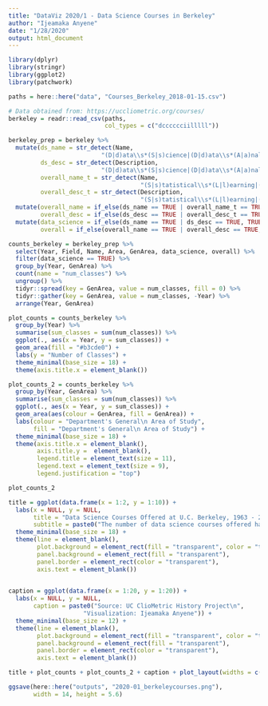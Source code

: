```yaml
---
title: "DataViz 2020/1 - Data Science Courses in Berkeley"
author: "Ijeamaka Anyene"
date: "1/28/2020"
output: html_document
---
```


```r
library(dplyr)
library(stringr)
library(ggplot2)
library(patchwork)
```

```r
paths = here::here("data", "Courses_Berkeley_2018-01-15.csv")

# Data obtained from: https://uccliometric.org/courses/
berkeley = readr::read_csv(paths, 
                           col_types = c("dcccccciilllll"))
```

```r
berkeley_prep = berkeley %>%
  mutate(ds_name = str_detect(Name, 
                          "(D|d)ata\\s*(S|s)cience|(D|d)ata\\s*(A|a)naly(sis|tics)|(M|m)achine\\s*(L|l)earning|(D|d)ata\\s*(M|m)ining"),
         ds_desc = str_detect(Description,              
                          "(D|d)ata\\s*(S|s)cience|(D|d)ata\\s*(A|a)naly(sis|tics)|(M|m)achine\\s*(L|l)earning|(D|d)ata\\s*(M|m)ining"),
         overall_name_t = str_detect(Name,
                                     "(S|s)tatistical\\s*(L|l)earning|(S|s)tatistical\\s*(C|c)omput(ing|ation)|(C|c)omputing|(D|d)ata"),
         overall_desc_t = str_detect(Description,
                                     "(S|s)tatistical\\s*(L|l)earning|(S|s)tatistical\\s*(C|c)omput(ing|ation)|(C|c)omputing")) %>%
  mutate(overall_name = if_else(ds_name == TRUE | overall_name_t == TRUE, TRUE, FALSE),
         overall_desc = if_else(ds_desc == TRUE | overall_desc_t == TRUE, TRUE, FALSE)) %>%
  mutate(data_science = if_else(ds_name == TRUE | ds_desc == TRUE, TRUE, FALSE),
         overall = if_else(overall_name == TRUE | overall_desc == TRUE, TRUE, FALSE))
```

```r
counts_berkeley = berkeley_prep %>%
  select(Year, Field, Name, Area, GenArea, data_science, overall) %>%
  filter(data_science == TRUE) %>%
  group_by(Year, GenArea) %>%
  count(name = "num_classes") %>%
  ungroup() %>%
  tidyr::spread(key = GenArea, value = num_classes, fill = 0) %>%
  tidyr::gather(key = GenArea, value = num_classes, -Year) %>%
  arrange(Year, GenArea)
```

```r
plot_counts = counts_berkeley %>%
  group_by(Year) %>%
  summarise(sum_classes = sum(num_classes)) %>%
  ggplot(., aes(x = Year, y = sum_classes)) +
  geom_area(fill = "#b3cde0") + 
  labs(y = "Number of Classes") +
  theme_minimal(base_size = 18) +
  theme(axis.title.x = element_blank())
```

```r
plot_counts_2 = counts_berkeley %>%
  group_by(Year, GenArea) %>%
  summarise(sum_classes = sum(num_classes)) %>%
  ggplot(., aes(x = Year, y = sum_classes)) +
  geom_area(aes(colour = GenArea, fill = GenArea)) +
  labs(colour = "Department's General\n Area of Study", 
       fill = "Department's General\n Area of Study") +
  theme_minimal(base_size = 18) + 
  theme(axis.title.x = element_blank(), 
        axis.title.y =  element_blank(),
        legend.title = element_text(size = 11),
        legend.text = element_text(size = 9),
        legend.justification = "top")

plot_counts_2

```

```r
title = ggplot(data.frame(x = 1:2, y = 1:10)) +
  labs(x = NULL, y = NULL,
       title = "Data Science Courses Offered at U.C. Berkeley, 1963 - 2011",
       subtitle = paste0("The number of data science courses offered has unsurprisingly experienced a major growth over the past few decades,\n", "but what may surprise you are the departments driving this growth")) +
  theme_minimal(base_size = 18) + 
  theme(line = element_blank(),
        plot.background = element_rect(fill = "transparent", color = "transparent"),
        panel.background = element_rect(fill = "transparent"),
        panel.border = element_rect(color = "transparent"),
        axis.text = element_blank())
  
```

```r
caption = ggplot(data.frame(x = 1:20, y = 1:20)) +
  labs(x = NULL, y = NULL,
       caption = paste0("Source: UC ClioMetric History Project\n",
                     "Visualization: Ijeamaka Anyene")) +
  theme_minimal(base_size = 12) + 
  theme(line = element_blank(),
        plot.background = element_rect(fill = "transparent", color = "transparent"),
        panel.background = element_rect(fill = "transparent"),
        panel.border = element_rect(color = "transparent"),
        axis.text = element_blank())

```

```r
title + plot_counts + plot_counts_2 + caption + plot_layout(widths = c(0, 1, 1, 0), nrow = 1)

ggsave(here::here("outputs", "2020-01_berkeleycourses.png"), 
       width = 14, height = 5.6)
```